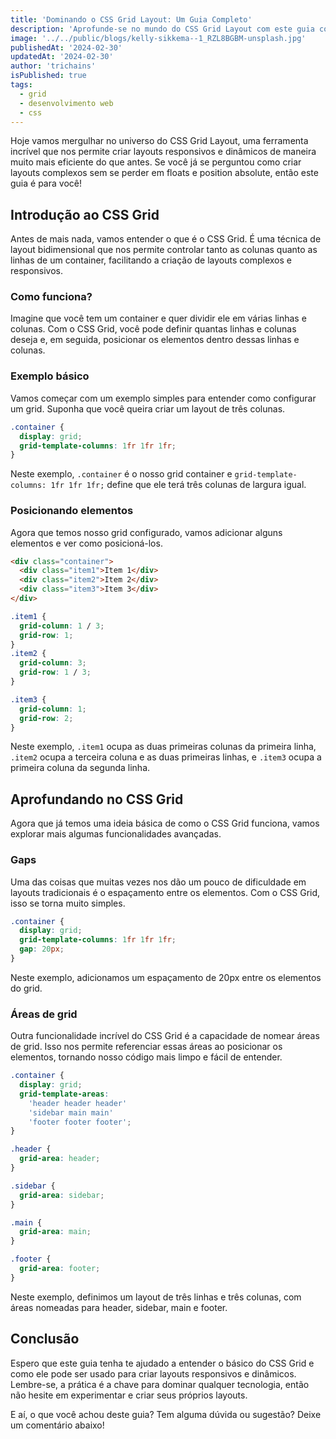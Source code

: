 ```yaml
---
title: 'Dominando o CSS Grid Layout: Um Guia Completo'
description: 'Aprofunde-se no mundo do CSS Grid Layout com este guia completo. Aprenda a criar layouts responsivos e dinâmicos usando o CSS Grid e explore vários exemplos e melhores práticas para construir interfaces web modernas.'
image: '../../public/blogs/kelly-sikkema--1_RZL8BGBM-unsplash.jpg'
publishedAt: '2024-02-30'
updatedAt: '2024-02-30'
author: 'trichains'
isPublished: true
tags:
  - grid
  - desenvolvimento web
  - css
---
```


Hoje vamos mergulhar no universo do CSS Grid Layout, uma ferramenta incrível que nos permite criar layouts responsivos e dinâmicos de maneira muito mais eficiente do que antes. Se você já se perguntou como criar layouts complexos sem se perder em floats e position absolute, então este guia é para você!

## Introdução ao CSS Grid

Antes de mais nada, vamos entender o que é o CSS Grid. É uma técnica de layout bidimensional que nos permite controlar tanto as colunas quanto as linhas de um container, facilitando a criação de layouts complexos e responsivos.

### Como funciona?

Imagine que você tem um container e quer dividir ele em várias linhas e colunas. Com o CSS Grid, você pode definir quantas linhas e colunas deseja e, em seguida, posicionar os elementos dentro dessas linhas e colunas.

### Exemplo básico

Vamos começar com um exemplo simples para entender como configurar um grid. Suponha que você queira criar um layout de três colunas.

```css
.container {
  display: grid;
  grid-template-columns: 1fr 1fr 1fr;
}
```

Neste exemplo, `.container` é o nosso grid container e `grid-template-columns: 1fr 1fr 1fr;` define que ele terá três colunas de largura igual.

### Posicionando elementos

Agora que temos nosso grid configurado, vamos adicionar alguns elementos e ver como posicioná-los.

```html
<div class="container">
  <div class="item1">Item 1</div>
  <div class="item2">Item 2</div>
  <div class="item3">Item 3</div>
</div>
```

```css
.item1 {
  grid-column: 1 / 3;
  grid-row: 1;
}
.item2 {
  grid-column: 3;
  grid-row: 1 / 3;
}

.item3 {
  grid-column: 1;
  grid-row: 2;
}
```

Neste exemplo, `.item1` ocupa as duas primeiras colunas da primeira linha, `.item2` ocupa a terceira coluna e as duas primeiras linhas, e `.item3` ocupa a primeira coluna da segunda linha.

## Aprofundando no CSS Grid

Agora que já temos uma ideia básica de como o CSS Grid funciona, vamos explorar mais algumas funcionalidades avançadas.

### Gaps

Uma das coisas que muitas vezes nos dão um pouco de dificuldade em layouts tradicionais é o espaçamento entre os elementos. Com o CSS Grid, isso se torna muito simples.

```css
.container {
  display: grid;
  grid-template-columns: 1fr 1fr 1fr;
  gap: 20px;
}
```

Neste exemplo, adicionamos um espaçamento de 20px entre os elementos do grid.

### Áreas de grid

Outra funcionalidade incrível do CSS Grid é a capacidade de nomear áreas de grid. Isso nos permite referenciar essas áreas ao posicionar os elementos, tornando nosso código mais limpo e fácil de entender.

```css
.container {
  display: grid;
  grid-template-areas:
    'header header header'
    'sidebar main main'
    'footer footer footer';
}

.header {
  grid-area: header;
}

.sidebar {
  grid-area: sidebar;
}

.main {
  grid-area: main;
}

.footer {
  grid-area: footer;
}
```

Neste exemplo, definimos um layout de três linhas e três colunas, com áreas nomeadas para header, sidebar, main e footer.

## Conclusão

Espero que este guia tenha te ajudado a entender o básico do CSS Grid e como ele pode ser usado para criar layouts responsivos e dinâmicos. Lembre-se, a prática é a chave para dominar qualquer tecnologia, então não hesite em experimentar e criar seus próprios layouts.

E aí, o que você achou deste guia? Tem alguma dúvida ou sugestão? Deixe um comentário abaixo!
